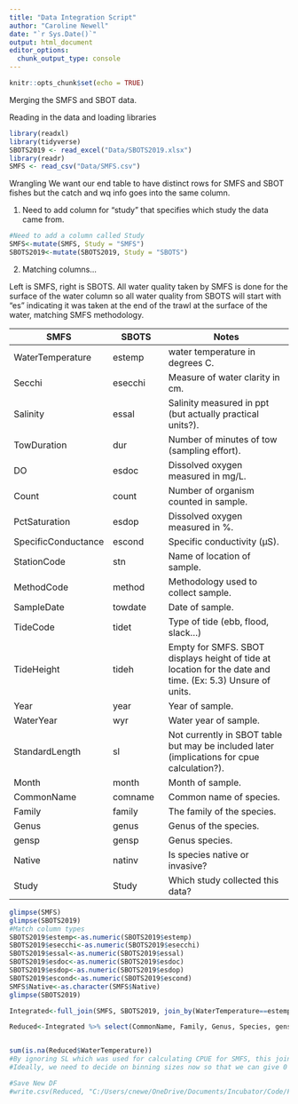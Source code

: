 ```yaml
---
title: "Data Integration Script"
author: "Caroline Newell"
date: "`r Sys.Date()`"
output: html_document
editor_options: 
  chunk_output_type: console
---
```


```r
knitr::opts_chunk$set(echo = TRUE)
```

Merging the SMFS and SBOT data.

Reading in the data and loading libraries

```r
library(readxl)
library(tidyverse)
SBOTS2019 <- read_excel("Data/SBOTS2019.xlsx")
library(readr)
SMFS <- read_csv("Data/SMFS.csv")
```

Wrangling We want our end table to have distinct rows for SMFS and SBOT fishes but the catch and wq info goes into the same column.

1.  Need to add column for "study" that specifies which study the data came from.

```r
#Need to add a column called Study
SMFS<-mutate(SMFS, Study = "SMFS")
SBOTS2019<-mutate(SBOTS2019, Study = "SBOTS")
```

2.  Matching columns...

Left is SMFS, right is SBOTS. All water quality taken by SMFS is done for the surface of the water column so all water quality from SBOTS will start with "es" indicating it was taken at the end of the trawl at the surface of the water, matching SMFS methodology.

| SMFS                | SBOTS   | Notes                                                                                                      |
|---------------|---------------|-----------------------------------------|
| WaterTemperature    | estemp  | water temperature in degrees C.                                                                            |
| Secchi              | esecchi | Measure of water clarity in cm.                                                                            |
| Salinity            | essal   | Salinity measured in ppt (but actually practical units?).                                                  |
| TowDuration         | dur     | Number of minutes of tow (sampling effort).                                                                |
| DO                  | esdoc   | Dissolved oxygen measured in mg/L.                                                                         |
| Count               | count   | Number of organism counted in sample.                                                                      |
| PctSaturation       | esdop   | Dissolved oxygen measured in %.                                                                            |
| SpecificConductance | escond  | Specific conductivity (μS).                                                                                |
| StationCode         | stn     | Name of location of sample.                                                                                |
| MethodCode          | method  | Methodology used to collect sample.                                                                        |
| SampleDate          | towdate | Date of sample.                                                                                            |
| TideCode            | tidet   | Type of tide (ebb, flood, slack...)                                                                        |
| TideHeight          | tideh   | Empty for SMFS. SBOT displays height of tide at location for the date and time. (Ex: 5.3) Unsure of units. |
| Year                | year    | Year of sample.                                                                                            |
| WaterYear           | wyr     | Water year of sample.                                                                                      |
| StandardLength      | sl      | Not currently in SBOT table but may be included later (implications for cpue calculation?).                |
| Month               | month   | Month of sample.                                                                                           |
| CommonName          | comname | Common name of species.                                                                                    |
| Family              | family  | The family of the species.                                                                                 |
| Genus               | genus   | Genus of the species.                                                                                      |
| gensp               | gensp   | Genus species.                                                                                             |
| Native              | natinv  | Is species native or invasive?                                                                             |
| Study               | Study   | Which study collected this data?                                                                           |

```r
glimpse(SMFS)
glimpse(SBOTS2019)
#Match column types
SBOTS2019$estemp<-as.numeric(SBOTS2019$estemp)
SBOTS2019$esecchi<-as.numeric(SBOTS2019$esecchi)
SBOTS2019$essal<-as.numeric(SBOTS2019$essal)
SBOTS2019$esdoc<-as.numeric(SBOTS2019$esdoc)
SBOTS2019$esdop<-as.numeric(SBOTS2019$esdop)
SBOTS2019$escond<-as.numeric(SBOTS2019$escond)
SMFS$Native<-as.character(SMFS$Native)
glimpse(SBOTS2019)

Integrated<-full_join(SMFS, SBOTS2019, join_by(WaterTemperature==estemp, Secchi==esecchi, CPUE==cpue, Salinity==essal, TowDuration==dur, DO==esdoc, Count==count, PctSaturation==esdop, SpecificConductance==escond, StationCode==stn, MethodCode==method, SampleDate==towdate, TideCode==tidet, Year==year, WaterYear==wyr, Month==month, CommonName==comname, Family==family, Genus==genus, Species==species, Native==natinv, gensp==gensp, Study==Study))

Reduced<-Integrated %>% select(CommonName, Family, Genus, Species, gensp, Native, StationCode, Study, MethodCode, TowDuration, Count, CPUE, WaterTemperature, Secchi, Salinity, DO, PctSaturation, SpecificConductance, TideCode, SampleDate, Year, WaterYear, Month)


sum(is.na(Reduced$WaterTemperature))
#By ignoring SL which was used for calculating CPUE for SMFS, this join and select has removed information on SL but preserved catch and CPUE for multiple rows of the same organism for the same sampling event. Either need to re-calculate CPUE ignoring SL for SMFS, or get length info for SBOTS and re-calculate CPUE being sensitive to lengths. 
#Ideally, we need to decide on binning sizes now so that we can give 0 catch for bins of sizes instead of 0's for every possible size...

#Save New DF
#write.csv(Reduced, "C:/Users/cnewe/OneDrive/Documents/Incubator/Code/FishForesightIncubator/Data/IntegratedData.csv")
```
